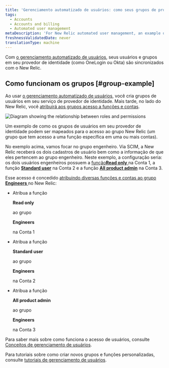 ```yaml
---
title: 'Gerenciamento automatizado de usuários: como seus grupos de provedores de identidade são mapeados para nossos grupos'
tags:
  - Accounts
  - Accounts and billing
  - Automated user management
metaDescription: 'For New Relic automated user management, an example of how identity provider groups map over to New Relic user management features.'
freshnessValidatedDate: never
translationType: machine
---
```



Com [o gerenciamento automatizado de usuários](/docs/accounts/accounts/automated-user-management/automated-user-provisioning-single-sign), seus usuários e grupos em seu provedor de identidade (como OneLogin ou Okta) são sincronizados com o New Relic.

## Como funcionam os grupos [#group-example]

Ao usar [o gerenciamento automatizado de usuários](/docs/accounts/accounts/automated-user-management/automated-user-provisioning-single-sign), você cria grupos de usuários em seu serviço de provedor de identidade. Mais tarde, no lado do New Relic, você [atribuirá aos grupos acesso a funções e contas](/docs/accounts/accounts-billing/new-relic-one-user-management/user-management-concepts#understand-concepts).

<img
  title="Roles and permissions"
  alt="Diagram showing the relationship between roles and permissions"
  src={accountsAUMIdentityProviderGroupsMapping}
/>

<figcaption>
  Um exemplo de como os grupos de usuários em seu provedor de identidade podem ser mapeados para o acesso ao grupo New Relic (um grupo que tem acesso a uma função específica em uma ou mais contas).
</figcaption>

No exemplo acima, vamos focar no grupo engenheiro. Via SCIM, a New Relic receberá os dois cadastros de usuário bem como a informação de que eles pertencem ao grupo engenheiro. Neste exemplo, a configuração seria: os dois usuários engenheiros possuem a [função<DNT>**Read only**</DNT> ](/docs/accounts/accounts-billing/new-relic-one-user-management/user-management-concepts#roles)na Conta 1, a função [<DNT>**Standard user**</DNT>](/docs/accounts/accounts-billing/new-relic-one-user-management/user-management-concepts#roles) na Conta 2 e a função [<DNT>**All product admin**</DNT>](/docs/accounts/accounts-billing/new-relic-one-user-management/user-management-concepts#roles) na Conta 3.

Esse acesso é concedido [atribuindo diversas funções e contas ao grupo <DNT>**Engineers**</DNT> ](/docs/accounts/accounts-billing/new-relic-one-user-management/user-management-concepts#understand-concepts)no New Relic:

* Atribua a função

  <DNT>**Read only**</DNT>

  ao grupo

  <DNT>**Engineers**</DNT>

  na Conta 1

* Atribua a função

  <DNT>**Standard user**</DNT>

  ao grupo

  <DNT>**Engineers**</DNT>

  na Conta 2

* Atribua a função

  <DNT>**All product admin**</DNT>

  ao grupo

  <DNT>**Engineers**</DNT>

  na Conta 3

Para saber mais sobre como funciona o acesso de usuários, consulte [Conceitos de gerenciamento de usuários](/docs/accounts/accounts-billing/new-relic-one-user-management/user-management-concepts#understand-concepts).

Para tutoriais sobre como criar novos grupos e funções personalizadas, consulte [tutoriais de gerenciamento de usuários](/docs/accounts/accounts-billing/new-relic-one-user-management/tutorial-add-new-user-groups-roles-new-relic-one-user-model/).
